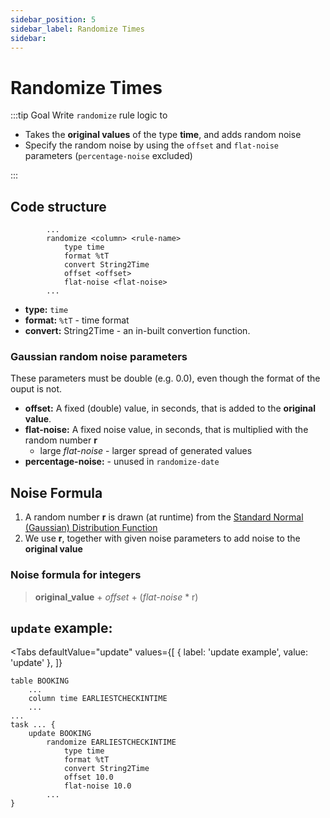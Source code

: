 ```yaml
---
sidebar_position: 5
sidebar_label: Randomize Times
sidebar:
---
```



# Randomize Times

:::tip Goal
Write `randomize` rule logic to

- Takes the **original values** of the type **time**, and adds random noise
- Specify the random noise by using the `offset` and `flat-noise` parameters (`percentage-noise` excluded)

:::

## Code structure

```ano
        ...
        randomize <column> <rule-name>
            type time
            format %tT
            convert String2Time
            offset <offset>
            flat-noise <flat-noise>
        ...
```

- **type:** `time`
- **format:** `%tT` - time format
- **convert:** String2Time - an in-built convertion function.

### Gaussian random noise parameters

These parameters must be double (e.g. 0.0), even though the format of the ouput is not.

- **offset:** A fixed (double) value, in seconds, that is added to the **original value**.
- **flat-noise:** A fixed noise value, in seconds, that is multiplied with the random number **r**
  - large _flat-noise_ - larger spread of generated values
- **percentage-noise:** - unused in `randomize-date`

## Noise Formula

1. A random number **r** is drawn (at runtime) from the [Standard Normal (Gaussian) Distribution Function](https://en.wikipedia.org/wiki/Normal_distribution)
2. We use **r**, together with given noise parameters to add noise to the **original value**

### Noise formula for integers

> **original_value** + _offset_ + (_flat-noise_ \* r)

## `update` example:

<Tabs
  defaultValue="update"
  values={[
    { label: 'update example', value: 'update' },
  ]}
>

<TabItem value="update">

```ano
table BOOKING
    ...
    column time EARLIESTCHECKINTIME
    ...
...
task ... {
    update BOOKING
        randomize EARLIESTCHECKINTIME
            type time
            format %tT
            convert String2Time
            offset 10.0
            flat-noise 10.0
        ...
}
```

</TabItem>

</Tabs>
